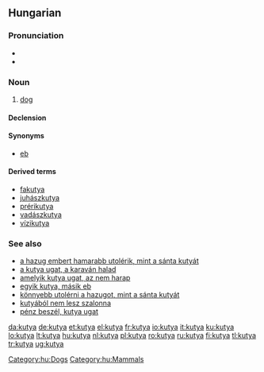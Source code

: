 ==Hungarian==

===Pronunciation===
* {{IPA|/ˈkucɒ/|lang=hu}}
* {{hyphenation|ku|tya}}

===Noun===
{{hu-noun|pl=kutyák}}

# [[dog]]

====Declension====
{{hu-decl-k-back|kuty|á|ul=y}}{{hu-pos-tok|kutyá}}

====Synonyms====
* [[eb]]

====Derived terms====
* [[fakutya]]
* [[juhászkutya]]
* [[prérikutya]]
* [[vadászkutya]]
* [[vízikutya]]

===See also===
* [[a hazug embert hamarabb utolérik, mint a sánta kutyát]]
* [[a kutya ugat, a karaván halad]]
* [[amelyik kutya ugat, az nem harap]]
* [[egyik kutya, másik eb]]
* [[könnyebb utolérni a hazugot, mint a sánta kutyát]]
* [[kutyából nem lesz szalonna]]
* [[pénz beszél, kutya ugat]]

[[Category:hu:Dogs]]
[[Category:hu:Mammals]]

[[da:kutya]]
[[de:kutya]]
[[et:kutya]]
[[el:kutya]]
[[fr:kutya]]
[[io:kutya]]
[[it:kutya]]
[[ku:kutya]]
[[lo:kutya]]
[[lt:kutya]]
[[hu:kutya]]
[[nl:kutya]]
[[pl:kutya]]
[[ro:kutya]]
[[ru:kutya]]
[[fi:kutya]]
[[tl:kutya]]
[[tr:kutya]]
[[ug:kutya]]